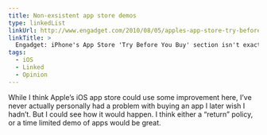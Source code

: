 ```yaml
---
title: Non-exsistent app store demos
type: linkedList
linkUrl: http://www.engadget.com/2010/08/05/apples-app-store-try-before-you-buy-section-isnt-exactly-wha
linkTitle: >
  Engadget: iPhone's App Store 'Try Before You Buy' section isn't exactly what you're hoping for
tags:
  - iOS
  - Linked
  - Opinion
---
```


While I think Apple’s iOS app store could use some improvement here, I’ve never actually personally had a problem with buying an app I later wish I hadn’t. But I could see how it would happen. I think either a “return” policy, or a time limited demo of apps would be great.

